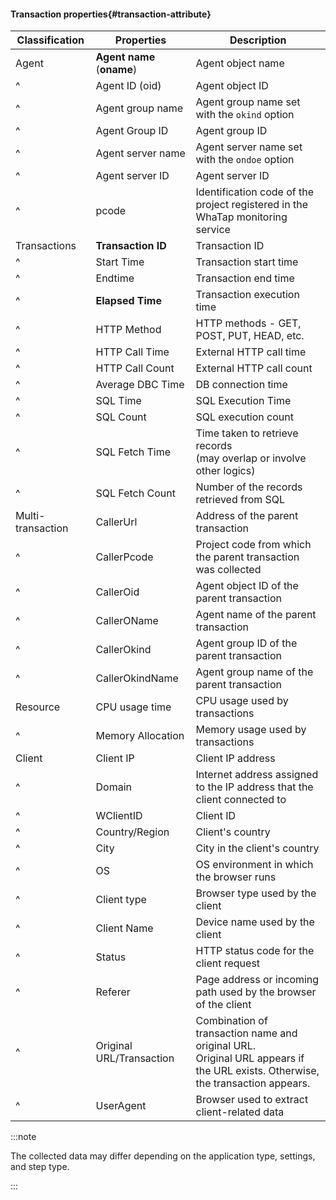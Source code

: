 #### Transaction properties{#transaction-attribute}

| Classification    | Properties                 | Description                                                                                                                        |
| ----------------- | -------------------------- | ---------------------------------------------------------------------------------------------------------------------------------- |
| Agent             | **Agent name** (**oname**) | Agent object name                                                                                                                  |
| ^                 | Agent ID (oid)             | Agent object ID                                                                                                                    |
| ^                 | Agent group name           | Agent group name set with the `okind` option                                                                                       |
| ^                 | Agent Group ID             | Agent group ID                                                                                                                     |
| ^                 | Agent server name          | Agent server name set with the `ondoe` option                                                                                      |
| ^                 | Agent server ID            | Agent server ID                                                                                                                    |
| ^                 | pcode                      | Identification code of the project registered in the WhaTap monitoring service                                                     |
| Transactions      | **Transaction ID**         | Transaction ID                                                                                                                     |
| ^                 | Start Time                 | Transaction start time                                                                                                             |
| ^                 | Endtime                    | Transaction end time                                                                                                               |
| ^                 | **Elapsed Time**           | Transaction execution time                                                                                                         |
| ^                 | HTTP Method                | HTTP methods - GET, POST, PUT, HEAD, etc.                                                                                          |
| ^                 | HTTP Call Time             | External HTTP call time                                                                                                            |
| ^                 | HTTP Call Count            | External HTTP call count                                                                                                           |
| ^                 | Average DBC Time           | DB connection time                                                                                                                 |
| ^                 | SQL Time                   | SQL Execution Time                                                                                                                 |
| ^                 | SQL Count                  | SQL execution count                                                                                                                |
| ^                 | SQL Fetch Time             | Time taken to retrieve records<br/>(may overlap or involve other logics)                                                           |
| ^                 | SQL Fetch Count            | Number of the records retrieved from SQL                                                                                           |
| Multi-transaction | CallerUrl                  | Address of the parent transaction                                                                                                  |
| ^                 | CallerPcode                | Project code from which the parent transaction was collected                                                                       |
| ^                 | CallerOid                  | Agent object ID of the parent transaction                                                                                          |
| ^                 | CallerOName                | Agent name of the parent transaction                                                                                               |
| ^                 | CallerOkind                | Agent group ID of the parent transaction                                                                                           |
| ^                 | CallerOkindName            | Agent group name of the parent transaction                                                                                         |
| Resource          | CPU usage time             | CPU usage used by transactions                                                                                                     |
| ^                 | Memory Allocation          | Memory usage used by transactions                                                                                                  |
| Client            | Client IP                  | Client IP address                                                                                                                  |
| ^                 | Domain                     | Internet address assigned to the IP address that the client connected to                                                           |
| ^                 | WClientID                  | Client ID                                                                                                                          |
| ^                 | Country/Region             | Client's country                                                                                                                   |
| ^                 | City                       | City in the client's country                                                                                                       |
| ^                 | OS                         | OS environment in which the browser runs                                                                                           |
| ^                 | Client type                | Browser type used by the client                                                                                                    |
| ^                 | Client Name                | Device name used by the client                                                                                                     |
| ^                 | Status                     | HTTP status code for the client request                                                                                            |
| ^                 | Referer                    | Page address or incoming path used by the browser of the client                                                                    |
| ^                 | Original URL/Transaction   | Combination of transaction name and original URL.<br/> Original URL appears if the URL exists. Otherwise, the transaction appears. |
| ^                 | UserAgent                  | Browser used to extract client-related data                                                                                        |

:::note

The collected data may differ depending on the application type, settings, and step type.

:::
